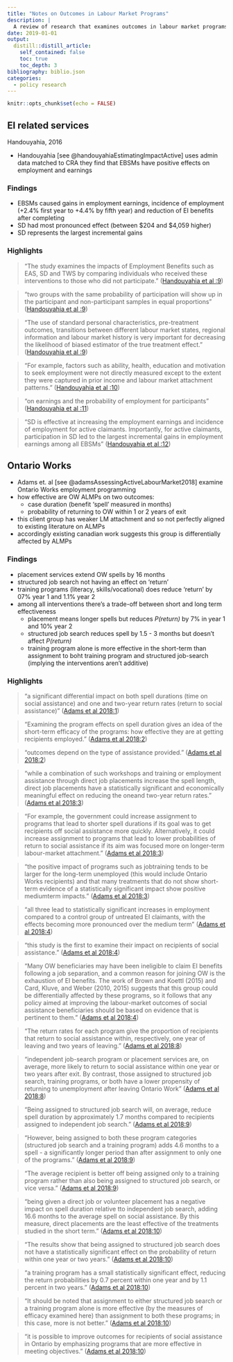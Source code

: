 ```yaml
---
title: "Notes on Outcomes in Labour Market Programs"
description: |
  A review of research that examines outcomes in labour market programs
date: 2019-01-01
output:
  distill::distill_article:
    self_contained: false
    toc: true
    toc_depth: 3
bibliography: biblio.json
categories:
  - policy research
---
```



```r
knitr::opts_chunk$set(echo = FALSE)
```

## EI related services

Handouyahia, 2016

* Handouyahia [see @handouyahiaEstimatingImpactActive] uses admin data matched to CRA they find that EBSMs have positive effects on employment and earnings

### Findings
* EBSMs caused gains in employment earnings, incidence of employment (+2.4% first year to +4.4% by fifth year) and reduction of EI benefits after completing
* SD had most pronounced effect (between $204 and $4,059 higher)
* SD represents the largest incremental gains

### Highlights

> "The study examines the impacts of Employment Benefits such as EAS, SD and TWS by comparing individuals who received these interventions to those who did not participate." ([Handouyahia et al :9](zotero://open-pdf/library/items/987SJUJJ?page=3))

> "two groups with the same probability of participation will show up in the participant and non-participant samples in equal proportions" ([Handouyahia et al :9](zotero://open-pdf/library/items/987SJUJJ?page=3))

> "The use of standard personal characteristics, pre-treatment outcomes, transitions between different labour market states, regional information and labour market history is very important for decreasing the likelihood of biased estimator of the true treatment effect." ([Handouyahia et al :9](zotero://open-pdf/library/items/987SJUJJ?page=3))

> "For example, factors such as ability, health, education and motivation to seek employment were not directly measured except to the extent they were captured in prior income and labour market attachment patterns." ([Handouyahia et al :10](zotero://open-pdf/library/items/987SJUJJ?page=4))

> "on earnings and the probability of employment for participants" ([Handouyahia et al :11](zotero://open-pdf/library/items/987SJUJJ?page=5))

> "SD is effective at increasing the employment earnings and incidence of employment for active claimants. Importantly, for active claimants, participation in SD led to the largest incremental gains in employment earnings among all EBSMs" ([Handouyahia et al :12](zotero://open-pdf/library/items/987SJUJJ?page=6))


## Ontario Works

* Adams et. al [see @adamsAssessingActiveLabourMarket2018] examine Ontario Works employment programming
* how effective are OW ALMPs on two outcomes:
	* case duration (benefit 'spell' measured in months)
	* probability of returning to OW within 1 or 2 years of exit
* this client group has weaker LM attachment and so not perfectly aligned to existing literature on ALMPs
* accordingly existing canadian work suggests this group is differentially affected by ALMPs

### Findings
* placement services extend OW spells by 16 months
* structured job search not having an effect on 'return'
* training programs (literacy, skills/vocational) does reduce 'return' by 07% year 1 and 1.1% year 2
* among all interventions there's a trade-off between short and long term effectiveness 
	* placement means longer spells but reduces _P(return)_ by 7% in year 1 and 10% year 2
	* structured job search reduces spell by 1.5 - 3 months but doesn't affect _P(return)_
	* training program alone is more effective in the short-term than assignment to boht training program and structured job-search (implying the interventions aren't additive)
	
### Highlights

> "a significant differential impact on both spell durations (time on social assistance) and one and two-year return rates (return to social assistance)" ([Adams et al 2018:1](zotero://open-pdf/library/items/ME66J838?page=1))

> "Examining the program effects on spell duration gives an idea of the short-term efficacy of the programs: how effective they are at getting recipients employed." ([Adams et al 2018:2](zotero://open-pdf/library/items/ME66J838?page=2))

> "outcomes depend on the type of assistance provided." ([Adams et al 2018:2](zotero://open-pdf/library/items/ME66J838?page=2))

> "while a combination of such workshops and training or employment assistance through direct job placements increase the spell length, direct job placements have a statistically significant and economically meaningful effect on reducing the oneand two-year return rates." ([Adams et al 2018:3](zotero://open-pdf/library/items/ME66J838?page=3))

> "For example, the government could increase assignment to programs that lead to shorter spell durations if its goal was to get recipients off social assistance more quickly. Alternatively, it could increase assignment to programs that lead to lower probabilities of return to social assistance if its aim was focused more on longer-term labour-market attachment." ([Adams et al 2018:3](zotero://open-pdf/library/items/ME66J838?page=3))

> "the positive impact of programs such as jobtraining tends to be larger for the long-term unemployed (this would include Ontario Works recipients) and that many treatments that do not show short-term evidence of a statistically significant impact show positive mediumterm impacts." ([Adams et al 2018:3](zotero://open-pdf/library/items/ME66J838?page=3))

> "all three lead to statistically significant increases in employment compared to a control group of untreated EI claimants, with the effects becoming more pronounced over the medium term" ([Adams et al 2018:4](zotero://open-pdf/library/items/ME66J838?page=4))

> "this study is the first to examine their impact on recipients of social assistance." ([Adams et al 2018:4](zotero://open-pdf/library/items/ME66J838?page=4))

> "Many OW beneficiaries may have been ineligible to claim EI benefits following a job separation, and a common reason for joining OW is the exhaustion of EI benefits. The work of Brown and Koettl (2015) and Card, Kluve, and Weber (2010, 2015) suggests that this group could be differentially affected by these programs, so it follows that any policy aimed at improving the labour-market outcomes of social assistance beneficiaries should be based on evidence that is pertinent to them." ([Adams et al 2018:4](zotero://open-pdf/library/items/ME66J838?page=4))

> "The return rates for each program give the proportion of recipients that return to social assistance within, respectively, one year of leaving and two years of leaving." ([Adams et al 2018:8](zotero://open-pdf/library/items/ME66J838?page=8))

> "independent job-search program or placement services are, on average, more likely to return to social assistance within one year or two years after exit. By contrast, those assigned to structured job search, training programs, or both have a lower propensity of returning to unemployment after leaving Ontario Work" ([Adams et al 2018:8](zotero://open-pdf/library/items/ME66J838?page=8))

> "Being assigned to structured job search will, on average, reduce spell duration by approximately 1.7 months compared to recipients assigned to independent job search." ([Adams et al 2018:9](zotero://open-pdf/library/items/ME66J838?page=9))

> "However, being assigned to both these program categories (structured job search and a training program) adds 4.6 months to a spell - a significantly longer period than after assignment to only one of the programs." ([Adams et al 2018:9](zotero://open-pdf/library/items/ME66J838?page=9))

> "The average recipient is better off being assigned only to a training program rather than also being assigned to structured job search, or vice versa." ([Adams et al 2018:9](zotero://open-pdf/library/items/ME66J838?page=9))

> "being given a direct job or volunteer placement has a negative impact on spell duration relative tto independent job search, adding 16.6 months to the average spell on social assistance. By this measure, direct placements are the least effective of the treatments studied in the short term." ([Adams et al 2018:10](zotero://open-pdf/library/items/ME66J838?page=10))

> "The results show that being assigned to structured job search does not have a statistically significant effect on the probability of return within one year or two years." ([Adams et al 2018:10](zotero://open-pdf/library/items/ME66J838?page=10))

> "a training program has a small statistically significant effect, reducing the return probabilities by 0.7 percent within one year and by 1.1 percent in two years." ([Adams et al 2018:10](zotero://open-pdf/library/items/ME66J838?page=10))

> "It should be noted that assignment to either structured job search or a training program alone is more effective (by the measures of efficacy examined here) than assignment to both these programs; in this case, more is not better." ([Adams et al 2018:10](zotero://open-pdf/library/items/ME66J838?page=10))

> "it is possible to improve outcomes for recipients of social assistance in Ontario by emphasizing programs that are more effective in meeting objectives." ([Adams et al 2018:10](zotero://open-pdf/library/items/ME66J838?page=10))
